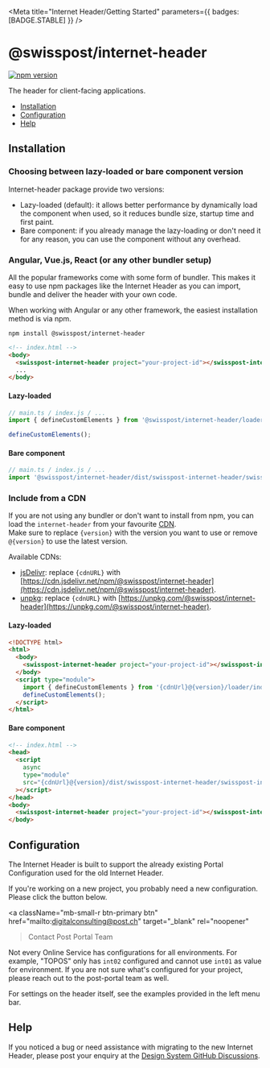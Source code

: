 
<Meta
  title="Internet Header/Getting Started"
  parameters={{ badges: [BADGE.STABLE] }}
/>

# @swisspost/internet-header

[![npm version](https://badge.fury.io/js/@swisspost%2Finternet-header.svg)](https://badge.fury.io/js/@swisspost%2Finternet-header)

The header for client-facing applications.

<ul>
  <li><a href="#installation" target="_self">Installation</a></li>
  <li><a href="#configuration" target="_self">Configuration</a></li>
  <li><a href="#help" target="_self">Help</a></li>
</ul>

## Installation

### Choosing between lazy-loaded or bare component version

Internet-header package provide two versions:

* Lazy-loaded (default): it allows better performance by dynamically load the component when used, so it reduces bundle size, startup time and first paint.
* Bare component: if you already manage the lazy-loading or don't need it for any reason, you can use the component without any overhead.

### Angular, Vue.js, React (or any other bundler setup)

All the popular frameworks come with some form of bundler.
This makes it easy to use npm packages like the Internet Header as you can import,
bundle and deliver the header with your own code.

When working with Angular or any other framework, the easiest installation method is via npm.

```shell
npm install @swisspost/internet-header
```

```html
<!-- index.html -->
<body>
  <swisspost-internet-header project="your-project-id"></swisspost-internet-header>
  ...
</body>
```

#### Lazy-loaded

```javascript
// main.ts / index.js / ...
import { defineCustomElements } from '@swisspost/internet-header/loader';

defineCustomElements();
```

#### Bare component

```javascript
// main.ts / index.js / ...
import '@swisspost/internet-header/dist/swisspost-internet-header/swisspost-internet-header.esm';
```

### Include from a CDN

If you are not using any bundler or don't want to install from npm, you can load the `internet-header` from your favourite [CDN](https://en.wikipedia.org/wiki/Content_delivery_network).<br/>
Make sure to replace `{version}` with the version you want to use or remove `@{version}` to use the latest version.

Available CDNs:

* [jsDelivr](https://www.jsdelivr.com/): replace `{cdnURL}` with [https://cdn.jsdelivr.net/npm/@swisspost/internet-header](https://cdn.jsdelivr.net/npm/@swisspost/internet-header).
* [unpkg](https://unpkg.com/): replace `{cdnURL}` with [https://unpkg.com/@swisspost/internet-header](https://unpkg.com/@swisspost/internet-header).

#### Lazy-loaded

```html
<!DOCTYPE html>
<html>
  <body>
    <swisspost-internet-header project="your-project-id"></swisspost-internet-header>
  </body>
  <script type="module">
    import { defineCustomElements } from '{cdnUrl}@{version}/loader/index.es2017.js';
    defineCustomElements();
  </script>
</html>
```
#### Bare component

```html
<!-- index.html -->
<head>
  <script
    async
    type="module"
    src="{cdnUrl}@{version}/dist/swisspost-internet-header/swisspost-internet-header.esm.js"
  ></script>
</head>
<body>
  <swisspost-internet-header project="your-project-id"></swisspost-internet-header>
</body>
```

## Configuration

The Internet Header is built to support the already existing Portal Configuration used for the old Internet Header.

If you're working on a new project, you probably need a new configuration. Please click the button below.

<a
  className="mb-small-r btn-primary btn"
  href="mailto:digitalconsulting@post.ch"
  target="_blank"
  rel="noopener"
>Contact Post Portal Team <post-icon name="1001" className="fs-large" /></a>

Not every Online Service has configurations for all environments.
For example, "TOPOS" only has `int02` configured and cannot use `int01` as value for environment.
If you are not sure what's configured for your project, please reach out to the post-portal team as well.

For settings on the header itself, see the examples provided in the left menu bar.

## Help

If you noticed a bug or need assistance with migrating to the new Internet Header, please post your enquiry at the [Design System GitHub Discussions](https://github.com/swisspost/design-system/discussions/categories/q-a).
